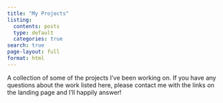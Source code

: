 ```yaml
---
title: "My Projects"
listing:
  contents: posts
  type: default
  categories: true
search: true
page-layout: full
format: html
---
```


A collection of some of the projects I've been working on. If you have any questions about the work listed here, please contact me with the links on the landing page and I'll happily answer!
